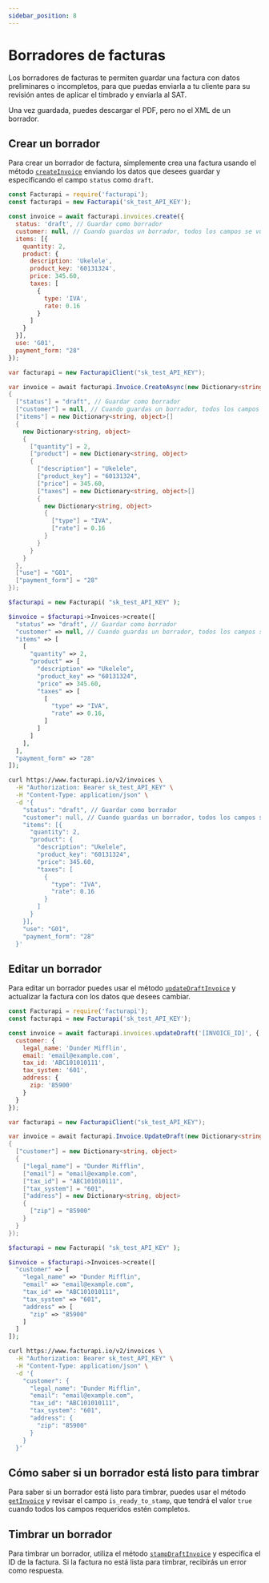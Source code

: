 ```yaml
---
sidebar_position: 8
---
```



# Borradores de facturas

Los borradores de facturas te permiten guardar una factura con datos
preliminares o incompletos, para que puedas enviarla a tu cliente para su
revisión antes de aplicar el timbrado y enviarla al SAT.

Una vez guardada, puedes descargar el PDF, pero no el XML de un borrador.

## Crear un borrador

Para crear un borrador de factura, simplemente crea una factura usando el
método [`createInvoice`](/api/#tag/invoice/operation/createInvoice) enviando
los datos que desees guardar y especificando el campo `status` como `draft`.

<Tabs groupId="codeExamples">
<TabItem value="js" label="Node.js" default>

```javascript
const Facturapi = require('facturapi');
const facturapi = new Facturapi('sk_test_API_KEY');

const invoice = await facturapi.invoices.create({
  status: 'draft', // Guardar como borrador
  customer: null, // Cuando guardas un borrador, todos los campos se vuelven opcionales
  items: [{
    quantity: 2,
    product: {
      description: 'Ukelele',
      product_key: '60131324',
      price: 345.60,
      taxes: [
        {
          type: 'IVA',
          rate: 0.16
        }
      ]
    }
  }],
  use: 'G01',
  payment_form: "28"
});
```

</TabItem>
<TabItem value="cs" label="C#">

```csharp
var facturapi = new FacturapiClient("sk_test_API_KEY");

var invoice = await facturapi.Invoice.CreateAsync(new Dictionary<string, object>
{
  ["status"] = "draft", // Guardar como borrador
  ["customer"] = null, // Cuando guardas un borrador, todos los campos se vuelven opcionales
  ["items"] = new Dictionary<string, object>[]
  {
    new Dictionary<string, object>
    {
      ["quantity"] = 2,
      ["product"] = new Dictionary<string, object>
      {
        ["description"] = "Ukelele",
        ["product_key"] = "60131324",
        ["price"] = 345.60,
        ["taxes"] = new Dictionary<string, object>[]
        {
          new Dictionary<string, object>
          {
            ["type"] = "IVA",
            ["rate"] = 0.16
          }
        }
      }
    }
  },
  ["use"] = "G01",
  ["payment_form"] = "28"
});
```

</TabItem>
<TabItem value="php" label="PHP">

```php
$facturapi = new Facturapi( "sk_test_API_KEY" );

$invoice = $facturapi->Invoices->create([
  "status" => "draft", // Guardar como borrador
  "customer" => null, // Cuando guardas un borrador, todos los campos se vuelven opcionales
  "items" => [
    [
      "quantity" => 2,
      "product" => [
        "description" => "Ukelele",
        "product_key" => "60131324",
        "price" => 345.60,
        "taxes" => [
          [
            "type" => "IVA",
            "rate" => 0.16,
          ]
        ]
      ]
    ],
  ],
  "payment_form" => "28"
]);
```

</TabItem>
<TabItem value="curl" label="cURL">

```bash
curl https://www.facturapi.io/v2/invoices \
  -H "Authorization: Bearer sk_test_API_KEY" \
  -H "Content-Type: application/json" \
  -d '{
    "status": "draft", // Guardar como borrador
    "customer": null, // Cuando guardas un borrador, todos los campos se vuelven opcionales
    "items": [{
      "quantity": 2,
      "product": {
        "description": "Ukelele",
        "product_key": "60131324",
        "price": 345.60,
        "taxes": [
          {
            "type": "IVA",
            "rate": 0.16
          }
        ]
      }
    }],
    "use": "G01",
    "payment_form": "28"
  }'
```

</TabItem>
</Tabs>

## Editar un borrador

Para editar un borrador puedes usar el método
[`updateDraftInvoice`](/api/#tag/invoice/operation/updateDraftInvoice) y
actualizar la factura con los datos que desees cambiar.

<Tabs groupId="codeExamples">
<TabItem value="js" label="Node.js" default>

```javascript
const Facturapi = require('facturapi');
const facturapi = new Facturapi('sk_test_API_KEY');

const invoice = await facturapi.invoices.updateDraft('[INVOICE_ID]', {
  customer: {
    legal_name: 'Dunder Mifflin',
    email: 'email@example.com',
    tax_id: 'ABC101010111',
    tax_system: '601',
    address: {
      zip: '85900'
    }
  }
});
```

</TabItem>
<TabItem value="cs" label="C#">

```csharp
var facturapi = new FacturapiClient("sk_test_API_KEY");

var invoice = await facturapi.Invoice.UpdateDraft(new Dictionary<string, object>
{
  ["customer"] = new Dictionary<string, object>
  {
    ["legal_name"] = "Dunder Mifflin",
    ["email"] = "email@example.com",
    ["tax_id"] = "ABC101010111",
    ["tax_system"] = "601",
    ["address"] = new Dictionary<string, object>
    {
      ["zip"] = "85900"
    }
  }
});
```

</TabItem>
<TabItem value="php" label="PHP">

```php
$facturapi = new Facturapi( "sk_test_API_KEY" );

$invoice = $facturapi->Invoices->create([
  "customer" => [
    "legal_name" => "Dunder Mifflin",
    "email" => "email@example.com",
    "tax_id" => "ABC101010111",
    "tax_system" => "601",
    "address" => [
      "zip" => "85900"
    ]
  ]
]);
```

</TabItem>
<TabItem value="curl" label="cURL">

```bash
curl https://www.facturapi.io/v2/invoices \
  -H "Authorization: Bearer sk_test_API_KEY" \
  -H "Content-Type: application/json" \
  -d '{
    "customer": {
      "legal_name": "Dunder Mifflin",
      "email": "email@example.com",
      "tax_id": "ABC101010111",
      "tax_system": "601",
      "address": {
        "zip": "85900"
      }
    }
  }'
```

</TabItem>
</Tabs>

## Cómo saber si un borrador está listo para timbrar

Para saber si un borrador está listo para timbrar, puedes usar el método
[`getInvoice`](/api/#tag/invoice/operation/getInvoice) y revisar el campo 
`is_ready_to_stamp`, que tendrá el valor `true` cuando todos los campos
requeridos estén completos.

## Timbrar un borrador

Para timbrar un borrador, utiliza el método
[`stampDraftInvoice`](/api/#tag/invoice/operation/stampDraftInvoice)
y especifica el ID de la factura. Si la factura no está lista para timbrar,
recibirás un error como respuesta.